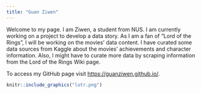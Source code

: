 ```yaml
---
title: "Guan Ziwen"
---
```


Welcome to my page. I am Ziwen, a student from NUS. I am currently working on a project to develop a data story. As I am a fan of "Lord of the Rings", I will be working on the movies' data content. I have curated some data sources from Kaggle about the movies' achievements and character information. Also, I might have to curate more data by scraping information from the Lord of the Rings Wiki page.

To access my GitHub page visit <https://guanziwen.github.io/>.

```r

knitr::include_graphics("lotr.png")

```
